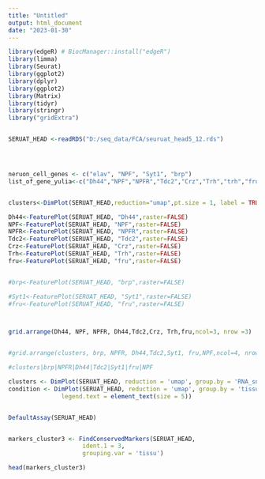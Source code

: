 ```yaml
---
title: "Untitled"
output: html_document
date: "2023-01-30"
---
```



```r
library(edgeR) # BiocManager::install("edgeR")
library(limma)
library(Seurat)
library(ggplot2)
library(dplyr)
library(ggplot2)
library(Matrix)
library(tidyr)
library(stringr)
library("gridExtra")


SERUAT_HEAD <-readRDS("D:/seq_data/FCA/seuruat_head5_12.rds")




neruon_cell_genes <- c("elav", "NPF", "Syt1", "brp")
list_of_gene_yulia<-c("Dh44","NPF","NPFR","Tdc2","Crz","Trh","trh","fru","Syt1")


clusters<-DimPlot(SERUAT_HEAD,reduction="umap",pt.size = 1, label = TRUE, label.size = 7,raster = FALSE)

Dh44<-FeaturePlot(SERUAT_HEAD, "Dh44",raster=FALSE)
NPF<-FeaturePlot(SERUAT_HEAD, "NPF",raster=FALSE)
NPFR<-FeaturePlot(SERUAT_HEAD, "NPFR",raster=FALSE)
Tdc2<-FeaturePlot(SERUAT_HEAD, "Tdc2",raster=FALSE)
Crz<-FeaturePlot(SERUAT_HEAD, "Crz",raster=FALSE)
Trh<-FeaturePlot(SERUAT_HEAD, "Trh",raster=FALSE)
fru<-FeaturePlot(SERUAT_HEAD, "fru",raster=FALSE)


#brp<-FeaturePlot(SERUAT_HEAD, "brp",raster=FALSE)

#Syt1<-FeaturePlot(SERUAT_HEAD, "Syt1",raster=FALSE)
#fru<-FeaturePlot(SERUAT_HEAD, "fru",raster=FALSE)



grid.arrange(Dh44, NPF, NPFR, Dh44,Tdc2,Crz, Trh,fru,ncol=3, nrow =3)


#grid.arrange(clusters, brp, NPFR, Dh44,Tdc2,Syt1, fru,NPF,ncol=4, nrow =2)

#clusters|brp|NPFR|Dh44|Tdc2|Syt1|fru|NPF

clusters <- DimPlot(SERUAT_HEAD, reduction = 'umap', group.by = 'RNA_snn_res.0.1', label = TRUE,raster=FALSE)
condition <- DimPlot(SERUAT_HEAD, reduction = 'umap', group.by = 'tissu',raster=FALSE)+guides(color = guide_legend(override.aes = list(size=1), ncol=2) )+theme(legend.title = element_text(size = 5), 
               legend.text = element_text(size = 5))


DefaultAssay(SERUAT_HEAD)


markers_cluster3 <- FindConservedMarkers(SERUAT_HEAD,
                     ident.1 = 3,
                     grouping.var = 'tissu')

head(markers_cluster3)
```

